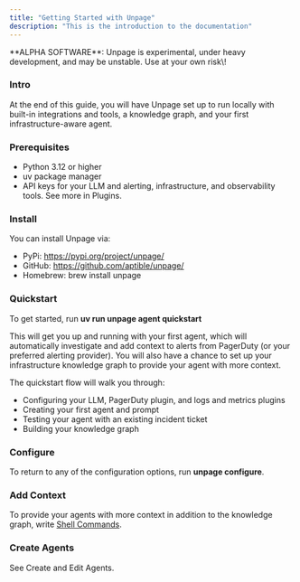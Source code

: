 ```yaml
---
title: "Getting Started with Unpage"
description: "This is the introduction to the documentation"
---
```


<Info>
  **ALPHA SOFTWARE**: Unpage is experimental, under heavy development, and may be unstable. Use at your own risk\!
</Info>

### Intro

At the end of this guide, you will have Unpage set up to run locally with built-in integrations and tools, a knowledge graph, and your first infrastructure-aware agent.

### **Prerequisites**

- Python 3.12 or higher
- uv package manager
- API keys for your LLM and alerting, infrastructure, and observability tools. See more in Plugins.

### **Install**

You can install Unpage via:

- PyPi: https://pypi.org/project/unpage/
- GitHub: https://github.com/aptible/unpage/
- Homebrew: brew install unpage

### **Quickstart**

To get started, run **uv run unpage agent quickstart**

This will get you up and running with your first agent, which will automatically investigate and add context to alerts from PagerDuty (or your preferred alerting provider). You will also have a chance to set up your infrastructure knowledge graph to provide your agent with more context.

The quickstart flow will walk you through:

- Configuring your LLM, PagerDuty plugin, and logs and metrics plugins
- Creating your first agent and prompt
- Testing your agent with an existing incident ticket
- Building your knowledge graph

### Configure

To return to any of the configuration options, run **unpage configure**.

### Add Context

To provide your agents with more context in addition to the knowledge graph, write [Shell Commands](/docs/reference/shell).

### Create Agents

See Create and Edit Agents.